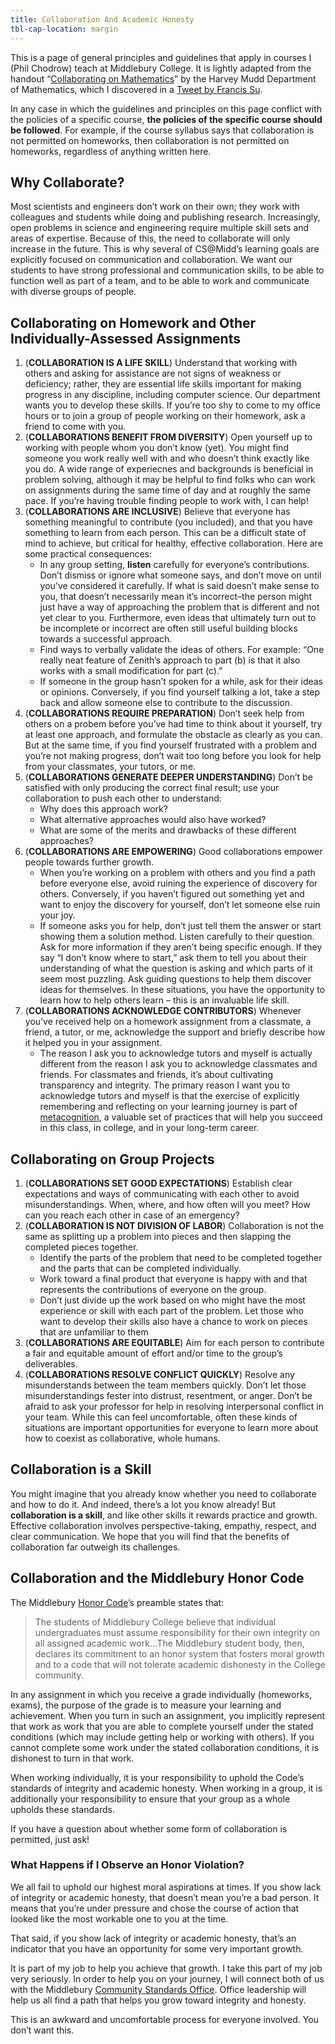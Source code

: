 ```yaml
---
title: Collaboration And Academic Honesty
tbl-cap-location: margin
---
```


This is a page of general principles and guidelines that apply in courses I (Phil Chodrow) teach at Middlebury College. It is lightly adapted from the handout "[Collaborating on Mathematics](https://t.co/EPvBoANjB7)" by the Harvey Mudd Department of Mathematics, which I discovered in a [Tweet by Francis Su](https://twitter.com/mathyawp/status/1480299390610788353?s=20&t=xPhXuSfOqxBvezv2HG2xyg). 

In any case in which the guidelines and principles on this page conflict with the policies of a specific course, **the policies of the specific course should be followed**. For example, if the course syllabus says that collaboration is not permitted on homeworks, then collaboration is not permitted on homeworks, regardless of anything written here. 

## Why Collaborate?

Most scientists and engineers don’t work on their own; they work with colleagues and students while doing and publishing research. Increasingly, open problems in science and engineering require multiple skill sets and areas of expertise. Because of this, the need to collaborate will only increase in the future. This is why several of CS@Midd's learning goals are explicitly focused on communication and collaboration. We want our students to have strong professional and communication skills, to be able to function well as part of a
team, and to be able to work and communicate with diverse groups of people.

## Collaborating on Homework and Other Individually-Assessed Assignments

1. (**COLLABORATION IS A LIFE SKILL**) Understand that working with others and asking for assistance are not signs of weakness or deficiency; rather, they are essential life skills important for making progress in any discipline, including computer science. Our department wants you to develop these skills. If you're too shy to come to my office hours or to join a group of people working on their homework, ask a friend to come with you. 
2. (**COLLABORATIONS BENEFIT FROM DIVERSITY**) Open yourself up to working with people whom you don't know (yet). You might find someone you work really well with and who doesn't think exactly like you do. A wide range of experiecnes and backgrounds is beneficial in problem solving, although it may be helpful to find folks who can work on assignments during the same time of day and at roughly the same pace. If you're having trouble finding people to work with, I can help! 
3. (**COLLABORATIONS ARE INCLUSIVE**) Believe that everyone has something meaningful to contribute (you included), and that you have something to learn from each person. This can be a difficult state of mind to achieve, but critical for healthy, effective collaboration. Here are some practical consequences: 
    - In any group setting, **listen** carefully for everyone's contributions. Don't dismiss or ignore what someone says, and don't move on until you've considered it carefully. If what is said doesn't make sense to you, that doesn't necessarily mean it's incorrect--the person might just have a way of approaching the problem that is different and not yet clear to you. Furthermore, even ideas that ultimately turn out to be incomplete or incorrect are often still useful building blocks towards a successful approach. 
    - Find ways to verbally validate the ideas of others. For example: "One really neat feature of Zenith's approach to part (b) is that it also works with a small modification for part (c)."
    - If someone in the group hasn't spoken for a while, ask for their ideas or opinions. Conversely, if you find yourself talking a lot, take a step back and allow someone else to contribute to the discussion. 
4. (**COLLABORATIONS REQUIRE PREPARATION**) Don't seek help from others on a probem before you've had time to think about it yourself, try at least one approach, and formulate the obstacle as clearly as you can. But at the same time, if you find yourself frustrated with a problem and you’re not making progress, don’t wait too long before you look for help from your classmates, your tutors, or me. 
5. (**COLLABORATIONS GENERATE DEEPER UNDERSTANDING**) Don't be satisfied with only producing the correct final result; use your collaboration to push each other to understand: 
    - Why does this approach work?
    - What alternative approaches would also have worked?
    - What are some of the merits and drawbacks of these different approaches? 
6. (**COLLABORATIONS ARE EMPOWERING**) Good collaborations empower people towards further growth. 
    - When you're working on a problem with others and you find a path before everyone else, avoid ruining the experience of discovery for others. Conversely, if you haven't figured out something yet and want to enjoy the discovery for yourself, don't let someone else ruin your joy. 
    - If someone asks you for help, don't just tell them the answer or start showing them a solution method. Listen carefully to their question. Ask for more information if they aren't being specific enough. If they say "I don't know where to start," ask them to tell you about their understanding of what the question is asking and which parts of it seem most puzzling. Ask guiding questions to help them discover ideas for themselves. In these situations, you have the opportunity to learn how to help others learn -- this is an invaluable life skill. 
7. (**COLLABORATIONS ACKNOWLEDGE CONTRIBUTORS**) Whenever you've received help on a homework assignment from a classmate, a friend, a tutor, or me, acknowledge the support and briefly describe how it helped you in your assignment.
    - The reason I ask you to acknowledge tutors and myself is actually different from the reason I ask you to acknowledge classmates and friends. For classmates and friends, it's about cultivating transparency and integrity. The primary reason I want you to acknowledge tutors and myself is that the exercise of explicitly remembering and reflecting on your learning journey is part of [metacognition](https://cft.vanderbilt.edu/guides-sub-pages/metacognition/), a valuable set of practices that will help you succeed in this class, in college, and in your long-term career. 

## Collaborating on Group Projects

1. (**COLLABORATIONS SET GOOD EXPECTATIONS**) Establish clear expectations and ways of communicating with each other to avoid misunderstandings. When, where, and how often will you meet? How can you reach each other in case of an emergency?
2. (**COLLABORATION IS NOT DIVISION OF LABOR**) Collaboration is not the same as splitting up a problem into pieces and then slapping the completed pieces together. 
    - Identify the parts of the problem that need to be completed together and the parts that can be completed individually.
    - Work toward a final product that everyone is happy with and that represents the contributions of everyone on the group.
    - Don’t just divide up the work based on who might have the most experience or skill with each part of the problem. Let those who want to develop their skills also have a chance to work on pieces that are unfamiliar to them
3. (**COLLABORATIONS ARE EQUITABLE**) Aim for each person to contribute a fair and equitable amount of effort and/or time to the group's deliverables. 
4. (**COLLABORATIONS RESOLVE CONFLICT QUICKLY**) Resolve any misunderstands between the team members quickly. Don't let those misunderstandings fester into distrust, resentment, or anger. Don't be afraid to ask your professor for help in resolving interpersonal conflict in your team. While this can feel uncomfortable, often these kinds of situations are important opportunities for everyone to learn more about how to coexist as collaborative, whole humans. 

## Collaboration is a Skill

You might imagine that you already know whether you need to collaborate and how to do it. And indeed, there's a lot you know already! But **collaboration is a skill**, and like other skills it rewards practice and growth. Effective collaboration involves perspective-taking, empathy, respect, and clear communication. We hope that you will find that the benefits of collaboration far outweigh its challenges. 

## Collaboration and the Middlebury Honor Code

The Middlebury [Honor Code](https://www.middlebury.edu/office/sites/www.middlebury.edu.office/files/2021-09/Honor%20Code%20Handbook%202021-22.pdf?fv=HtZz-C9e#:~:text=Honor%20Code%20Pledge:%20The%20Honor,research%20papers,%20and%20laboratory%20reports.)'s preamble states that: 

> The students of Middlebury College believe that individual undergraduates must assume responsibility for their own integrity on all assigned academic work...The Middlebury student body, then, declares its commitment to an honor system that fosters moral growth and to a code that will not tolerate academic dishonesty in the College community. 

In any assignment in which you receive a grade individually (homeworks, exams), the purpose of the grade is to measure your learning and achievement. When you turn in such an assignment, you implicitly represent that work as work that you are able to complete yourself under the stated conditions (which may include getting help or working with others). If you cannot complete some work under the stated collaboration conditions, it is dishonest to turn in that work. 

When working individually, it is your responsibility to uphold the Code's standards of integrity and academic honesty. When working in a group, it is additionally your responsibility to ensure that your group as a whole upholds these standards. 

If you have a question about whether some form of collaboration is permitted, just ask! 

### What Happens if I Observe an Honor Violation?

<!-- An important part of my teaching philosophy is: "***no cop shit.***" [From [this blog post](https://jeffreymoro.com/blog/2020-02-13-against-cop-shit/) by Jeffrey Moro]{.aside} -->

We all fail to uphold our highest moral aspirations at times. If you show lack of integrity or academic honesty, that doesn't mean you're a bad person. It means that you're under pressure and chose the course of action that looked like the most workable one to you at the time. 

That said, if you show lack of integrity or academic honesty, that's an indicator that you have an opportunity for some very important growth. 

It is part of my job to help you achieve that growth. I take this part of my job very seriously. In order to help you on your journey, I will connect both of us with the Middlebury [Community Standards Office](https://www.middlebury.edu/office/community-standards). Office leadership will help us all find a path that helps you grow toward integrity and honesty. 

This is an awkward and uncomfortable process for everyone involved. You don't want this. 
